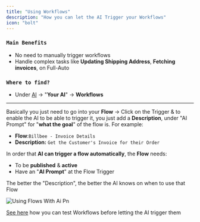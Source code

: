 ```yaml
---
title: "Using Workflows"
description: "How you can let the AI Trigger your Workflows"
icon: "bolt"
---
```


### `Main Benefits`

- No need to manually trigger workflows
- Handle complex tasks like **Updating Shipping Address**, **Fetching invoices**, on Full-Auto

### `Where to find?`

- Under [AI](https://armin.cx/_/ai/agents) -\> "**Your AI**" -\> **Workflows**

---

Basically you just need to go into your **Flow** -\> Click on the Trigger & to enable the AI to be able to trigger it, you just add a **Description**, under "AI Prompt"  for "**what the goal**" of the flow is. For example:

- **Flow**:`Billbee - Invoice Details`
- **Description:** `Get the Customer's Invoice for their Order`

In order that **AI can trigger a flow automatically**, the **Flow** needs:

- To be **published** & **active**
- Have an "**AI Prompt**" at the Flow Trigger

The better the "Description", the better the AI knows on when to use that Flow

![Using Flows With Ai Pn](/images/using_flows_with_ai.png)

[See here](/workflows/intro) how you can test Workflows before letting the AI trigger them